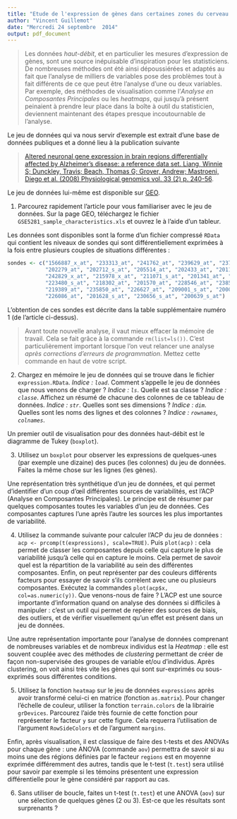```yaml
---
title: "Etude de l'expression de gènes dans certaines zones du cerveau. Visualisation et comparaison de l'expression de ces gènes"
author: "Vincent Guillemot"
date: "Mercredi 24 septembre  2014"
output: pdf_document
---
```


> Les données *haut-débit*, et en particulier les mesures d'expression de gènes, sont une source inépuisable d'inspiration pour les statisticiens. De nombreuses méthodes ont été ainsi dépoussiérées et adaptés au fait que l'analyse de milliers de variables pose des problèmes tout à fait différents de ce que peut être l'analyse d'une ou deux variables. Par exemple, des méthodes de visualisation comme l'*Analyse en Composantes Principales* ou les *heatmaps*, qui jusqu'à présent peinaient à prendre leur place dans la boîte à outil du statisticien, deviennent maintenant des étapes presque incoutournable de l'analyse.

Le jeu de données qui va nous servir d'exemple est extrait d'une base de données publiques et a donné lieu à la publication suivante

> [ Altered neuronal gene expression in brain regions differentially affected by Alzheimer's disease: a reference data set.
Liang, Winnie S;  Dunckley, Travis;  Beach, Thomas G;  Grover, Andrew;  Mastroeni, Diego et al. (2008)
Physiological genomics  vol. 33 (2) p. 240-56](http://www.ncbi.nlm.nih.gov/pmc/articles/PMC2826117/#SD1).

Le jeu de données lui-même est disponible sur [GEO](http://www.ncbi.nlm.nih.gov/geo/query/acc.cgi?acc=GSE5281).
 
1. Parcourez rapidement l'article pour vous familiariser avec le jeu de données. Sur la page GEO, téléchargez le fichier `GSE5281_sample_characteristics.xls` et ouvrez le à l'aide d'un tableur.

Les données sont disponibles sont la forme d'un fichier compressé `RData` qui contient les niveaux de sondes qui sont différentiellement exprimées à la fois entre plusieurs couples de situations différentes :

```r
sondes <- c("1566887_x_at", "233313_at", "241762_at", "239629_at", "237768_x_at",
            "202279_at", "202712_s_at", "205514_at", "202433_at", "201199_s_at",
            "242829_x_at", "215978_x_at", "211071_s_at", "201341_at", "242372_s_at",
            "223480_s_at", "218302_at", "201570_at", "228546_at", "238558_at",
            "219389_at", "235850_at", "226627_at", "209001_s_at", "200027_at",
            "226086_at", "201628_s_at", "230656_s_at", "200639_s_at")
```

L'obtention de ces sondes est décrite dans la table supplémentaire numéro 1 (de l'article ci-dessus).

> Avant toute nouvelle analyse, il vaut mieux effacer la mémoire de travail. Cela se fait grâce à la commande `rm(list=ls())`. C'est particulièrement important lorsque l'on veut relancer une analyse *après corrections d'erreurs de programmation*. Mettez cette commande en haut de votre script.

2. Chargez en mémoire le jeu de données qui se trouve dans le fichier `expression.RData`. *Indice : `load`*. Comment s'appelle le jeu de données que nous venons de charger ? *Indice : `ls`*. Quelle est sa classe ? *Indice : `classe`*. Affichez un résumé de chacune des colonnes de ce tableau de données. *Indice : `str`*. Quelles sont ses dimensions ? *Indice : `dim`*. Quelles sont les noms des lignes et des colonnes ? *Indice : `rownames`, `colnames`*.

Un premier outil de visualisation pour des données haut-débit est le diagramme de Tukey (`boxplot`).

3. Utilisez un `boxplot` pour observer les expressions de quelques-unes (par exemple une dizaine) des puces (les colonnes) du jeu de données. Faites la même chose sur les lignes (les gènes). 

Une représentation très synthétique d'un jeu de données, et qui permet d'identifier d'un coup d’œil différentes sources de variabilités, est l'ACP (Analyse en Composantes Principales). Le principe est de résumer par quelques composantes toutes les variables d'un jeu de données. Ces composantes captures l'une après l'autre les sources les plus importantes de variabilité.

4. Utilisez la commande suivante pour calculer l'ACP du jeu de données : `acp <- prcomp(t(expressions), scale=TRUE)`. Puis `plot(acp)` : cela permet de classer les composantes depuis celle qui capture le plus de variabilité jusqu'à celle qui en capture le moins. Cela permet de savoir quel est la répartition de la variabilité au sein des différentes composantes. Enfin, on peut représenter par des couleurs différents facteurs pour essayer de savoir s'ils corrèlent avec une ou plusieurs composantes. Exécutez la commandes `plot(acp$x, col=as.numeric(y))`. Que venons-nous de faire ? L'ACP est une source importante d'information quand on analyse des données si difficiles à manipuler : c'est un outil qui permet de repérer des sources de biais, des outliers, et de vérifier visuellement qu'un effet est présent dans un jeu de données.

Une autre représentation importante pour l'analyse de données comprenant de nombreuses variables et de nombreux individus est la *Heatmap* : elle est souvent couplée avec des méthodes de *clustering* permettant de créer de façon non-supervisée des groupes de variable et/ou d'individus. Après clustering, on voit ainsi très vite les gènes qui sont sur-exprimés ou sous-exprimés sous différentes conditions.

5. Utilisez la fonction `heatmap` sur le jeu de données `expressions` après avoir transformé celui-ci en matrice (fonction `as.matrix`). Pour changer l'échelle de couleur, utiliser la fonction `terrain.colors` de la librairie `grDevices`. Parcourez l'aide très fournie de cette fonction pour représenter le facteur `y` sur cette figure. Cela requerra l'utilisation de l'argument `RowSideColors` et de l'argument `margins`.

Enfin, après visualisation, il est classique de faire des t-tests et des ANOVAs pour chaque gène : une ANOVA (commande `aov`) permettra de savoir si au moins une des régions définies par le facteur `regions` est en moyenne exprimée différemment des autres, tandis que le t-test (`t.test`) sera utilisé pour savoir par exemple si les témoins présentent une expression différentielle pour le gène considéré par rapport au cas.

6. Sans utiliser de boucle, faites un t-test (`t.test`) et une ANOVA (`aov`) sur une sélection de quelques gènes (2 ou 3). Est-ce que les résultats sont surprenants ?






